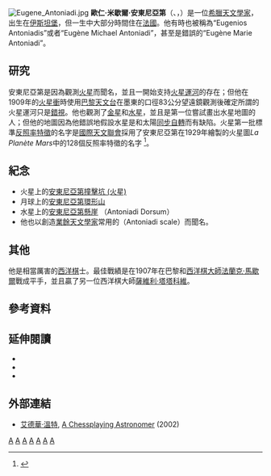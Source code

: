 [[File:Eugene_Antoniadi.jpg|thumb]]  
'''歐仁·米歇爾·安東尼亞第'''（{{lang-fr|'''Eugène Michel Antoniadi'''}}、{{lang-el|'''Ευγένιος Μιχαήλ Αντωνιάδης'''}}，{{bd|1870年|3月1日|1944年|2月10日}}）是一位[[希臘|希臘]][[天文學家|天文學家]]，出生在[[伊斯坦堡|伊斯坦堡]]，但一生中大部分時間住在[[法國|法國]]。他有時也被稱為“Eugenios Antoniadis”或者“Eugène Michael Antoniadi”，甚至是錯誤的“Eugène Marie Antoniadi”。

== 研究 ==
安東尼亞第是因為觀測[[火星|火星]]而聞名，並且一開始支持[[火星運河|火星運河]]的存在；但他在1909年的[[衝_(天體位置)|火星衝]]時使用[[巴黎天文台|巴黎天文台]]在墨東的口徑83公分望遠鏡觀測後確定所謂的火星運河只是[[錯視|錯視]]。他也觀測了[[金星|金星]]和[[水星|水星]]，並且是第一位嘗試畫出水星地圖的人；但他的地圖因為他錯誤地假設水星是和太陽[[同步自轉|同步自轉]]而有缺陷{{Fact|date=January 2010}}。火星第一批標準[[反照率特徵|反照率特徵]]的名字是[[國際天文聯會|國際天文聯會]]採用了安東尼亞第在1929年繪製的火星圖''La Planète Mars''中的128個反照率特徵的名字 <ref>{{cite encyclopedia
 | author=Shirley, James H.; Fairbridge, Rhodes Whitmore
 | title=Nomenclature | isbn=0412069512
 | encyclopedia=Encyclopedia of planetary sciences
 | pages=543–550 | publisher=Springer | year=1997  }}</ref>。

== 紀念 ==
* 火星上的[[安東尼亞第撞擊坑_(火星)|安東尼亞第撞擊坑 (火星)]]
* 月球上的[[安東尼亞第環形山|安東尼亞第環形山]] 
* 水星上的[[安東尼亞第懸崖|安東尼亞第懸崖]] （Antoniadi Dorsum）
* 他也以創造[[天文愛好者|業餘天文學家]]常用的{{link-en|安東尼亞第視寧度|Antoniadi scale}}（Antoniadi scale）而聞名。

== 其他 ==
他是相當厲害的[[西洋棋|西洋棋]]士。最佳戰績是在1907年在巴黎和[[西洋棋大師|西洋棋大師]][[法蘭克·馬歇爾_(西洋棋大師)|法蘭克·馬歇爾]]戰成平手，並且贏了另一位西洋棋大師[[薩維利·塔塔科維|薩維利·塔塔科維]]。

== 參考資料 ==
{{reflist}}

== 延伸閱讀 == 
* {{cite encyclopedia
  | last = Abetti
  | first = Giorgio
  | title = Antoniadi, Eugène M. 
  | encyclopedia = [[科學傳記辭典|Dictionary of Scientific Biography]]
  | volume = 1
  | pages = 172 
  | publisher = Charles Scribner's Sons
  | location = New York
  | date = 1970
  | isbn = 0684101149
 }}
* {{cite journal
  | last = McKim
  | first = Richard J.
  | title = The Life and Times of E.M. Antoniadi, 1870-1944. Part I: An Astronomer in the Making
  | journal = Journal of the British Astronomical Association
  | volume = 103
  | year = 1993
  | pages = 164–170
  | url = http://adsabs.harvard.edu/abs/1993JBAA..103..164M
  | access-date = 2010-09-29
  | archive-date = 2017-03-13
  | archive-url = https://web.archive.org/web/20170313022913/http://adsabs.harvard.edu/abs/1993JBAA..103..164M
  | dead-url = no
  }}
* {{cite journal
  | last = McKim
  | first = Richard J.
  | title = The Life and Times of E.M. Antoniadi, 1870-1944. Part II: The Meudon Years
  | journal = Journal of the British Astronomical Association
  | volume = 103
  | year = 1993
  | pages = 219–227
  | url = http://adsabs.harvard.edu/abs/1993JBAA..103..219M
  | access-date = 2010-09-29
  | archive-date = 2017-03-13
  | archive-url = https://web.archive.org/web/20170313071335/http://adsabs.harvard.edu/abs/1993JBAA..103..219M
  | dead-url = no
  }}

== 外部連結 ==
*[[艾德華·溫特_(西洋棋歷史學家)|艾德華·溫特]], [http://www.chesshistory.com/winter/extra/antoniadi.html A Chessplaying Astronomer] {{Wayback|url=http://www.chesshistory.com/winter/extra/antoniadi.html |date=20101207072256 }} (2002)

{{Authority control}}
{{DEFAULTSORT:Antoniadi, Eugene Michel}}
[[Category:1870年出生|A]]
[[Category:1944年逝世|A]]
[[Category:希臘天文學家|A]]
[[Category:法國天文學家|A]]
[[Category:20世紀天文學家|A]]
[[Category:伊斯坦堡人|A]]
[[Category:移民法國的外國人|A]]

{{火星}}